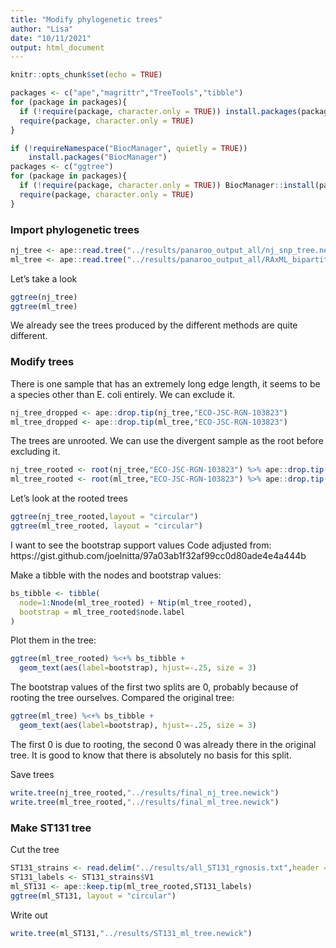 ```yaml
---
title: "Modify phylogenetic trees"
author: "Lisa"
date: "10/11/2021"
output: html_document
---
```


```r
knitr::opts_chunk$set(echo = TRUE)
```

```r
packages <- c("ape","magrittr","TreeTools","tibble")
for (package in packages){
  if (!require(package, character.only = TRUE)) install.packages(package)
  require(package, character.only = TRUE)
}
```

```r
if (!requireNamespace("BiocManager", quietly = TRUE))
    install.packages("BiocManager")
packages <- c("ggtree")
for (package in packages){
  if (!require(package, character.only = TRUE)) BiocManager::install(package)
  require(package, character.only = TRUE)
}
```

### Import phylogenetic trees
```r
nj_tree <- ape::read.tree("../results/panaroo_output_all/nj_snp_tree.newick")
ml_tree <- ape::read.tree("../results/panaroo_output_all/RAxML_bipartitions.bootstrap_tree")
```

Let's take a look
```r
ggtree(nj_tree)
ggtree(ml_tree)
```
We already see the trees produced by the different methods are quite different.

### Modify trees
There is one sample that has an extremely long edge length, it seems to be a species other than E. coli entirely.
We can exclude it.
```r
nj_tree_dropped <- ape::drop.tip(nj_tree,"ECO-JSC-RGN-103823")
ml_tree_dropped <- ape::drop.tip(ml_tree,"ECO-JSC-RGN-103823")
```

The trees are unrooted. We can use the divergent sample as the root before excluding it.
```r
nj_tree_rooted <- root(nj_tree,"ECO-JSC-RGN-103823") %>% ape::drop.tip("ECO-JSC-RGN-103823")
ml_tree_rooted <- root(ml_tree,"ECO-JSC-RGN-103823") %>% ape::drop.tip("ECO-JSC-RGN-103823")
```
Let's look at the rooted trees
```r
ggtree(nj_tree_rooted,layout = "circular")
ggtree(ml_tree_rooted, layout = "circular")
```

I want to see the bootstrap support values
Code adjusted from: https://gist.github.com/joelnitta/97a03ab1f32af99cc0d80ade4e4a444b

Make a tibble with the nodes and bootstrap values:
```r
bs_tibble <- tibble(
  node=1:Nnode(ml_tree_rooted) + Ntip(ml_tree_rooted),
  bootstrap = ml_tree_rooted$node.label
)
```

Plot them in the tree:
```r
ggtree(ml_tree_rooted) %<+% bs_tibble +
  geom_text(aes(label=bootstrap), hjust=-.25, size = 3)
```
The bootstrap values of the first two splits are 0, probably because of rooting the tree ourselves.
Compared the original tree:
```r
ggtree(ml_tree) %<+% bs_tibble +
  geom_text(aes(label=bootstrap), hjust=-.25, size = 3)
```
The first 0 is due to rooting, the second 0 was already there in the original tree. It is good to know that there is absolutely no basis for this split.

Save trees
```r
write.tree(nj_tree_rooted,"../results/final_nj_tree.newick")
write.tree(ml_tree_rooted,"../results/final_ml_tree.newick")
```

### Make ST131 tree
Cut the tree
```r
ST131_strains <- read.delim("../results/all_ST131_rgnosis.txt",header = FALSE)
ST131_labels <- ST131_strains$V1
ml_ST131 <- ape::keep.tip(ml_tree_rooted,ST131_labels)
ggtree(ml_ST131, layout = "circular")
```
Write out
```r
write.tree(ml_ST131,"../results/ST131_ml_tree.newick")
```


